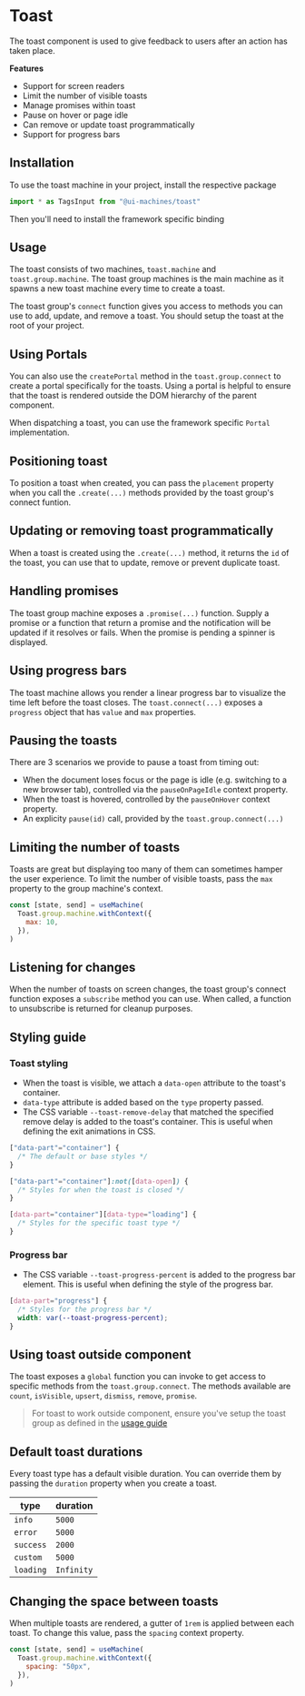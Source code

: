 # Toast

The toast component is used to give feedback to users after an action has taken
place.

**Features**

- Support for screen readers
- Limit the number of visible toasts
- Manage promises within toast
- Pause on hover or page idle
- Can remove or update toast programmatically
- Support for progress bars

## Installation

To use the toast machine in your project, install the respective package

<InstallSnippet package="@ui-machines/toast" />

```jsx
import * as TagsInput from "@ui-machines/toast"
```

Then you'll need to install the framework specific binding

<CodeSnippet id="toast/installation.mdx" />

## Usage

The toast consists of two machines, `toast.machine` and `toast.group.machine`.
The toast group machines is the main machine as it spawns a new toast machine
every time to create a toast.

The toast group's `connect` function gives you access to methods you can use to
add, update, and remove a toast. You should setup the toast at the root of your
project.

<CodeSnippet id="toast/basic-usage.mdx" />

## Using Portals

You can also use the `createPortal` method in the `toast.group.connect` to
create a portal specifically for the toasts. Using a portal is helpful to ensure
that the toast is rendered outside the DOM hierarchy of the parent component.

When dispatching a toast, you can use the framework specific `Portal`
implementation.

<CodeSnippet id="toast/using-portals.mdx" />

## Positioning toast

To position a toast when created, you can pass the `placement` property when you
call the `.create(...)` methods provided by the toast group's connect funtion.

<CodeSnippet id="toast/position-toast.mdx" />

## Updating or removing toast programmatically

When a toast is created using the `.create(...)` method, it returns the `id` of
the toast, you can use that to update, remove or prevent duplicate toast.

<CodeSnippet id="toast/programmatic-control.mdx" />

## Handling promises

The toast group machine exposes a `.promise(...)` function. Supply a promise or
a function that return a promise and the notification will be updated if it
resolves or fails. When the promise is pending a spinner is displayed.

## Using progress bars

The toast machine allows you render a linear progress bar to visualize the time
left before the toast closes. The `toast.connect(...)` exposes a `progress`
object that has `value` and `max` properties.

<CodeSnippet id="toast/progress-bars.mdx" />

## Pausing the toasts

There are 3 scenarios we provide to pause a toast from timing out:

- When the document loses focus or the page is idle (e.g. switching to a new
  browser tab), controlled via the `pauseOnPageIdle` context property.
- When the toast is hovered, controlled by the `pauseOnHover` context property.
- An explicity `pause(id)` call, provided by the `toast.group.connect(...)`

<CodeSnippet id="toast/pausing-toast.mdx" />

## Limiting the number of toasts

Toasts are great but displaying too many of them can sometimes hamper the user
experience. To limit the number of visible toasts, pass the `max` property to
the group machine's context.

```jsx
const [state, send] = useMachine(
  Toast.group.machine.withContext({
    max: 10,
  }),
)
```

## Listening for changes

When the number of toasts on screen changes, the toast group's connect function
exposes a `subscribe` method you can use. When called, a function to unsubscribe
is returned for cleanup purposes.

<CodeSnippet id="toast/subscribe-function.mdx" />

## Styling guide

### Toast styling

- When the toast is visible, we attach a `data-open` attribute to the toast's
  container.
- `data-type` attribute is added based on the `type` property passed.
- The CSS variable `--toast-remove-delay` that matched the specified remove
  delay is added to the toast's container. This is useful when defining the exit
  animations in CSS.

```css
["data-part"="container"] {
  /* The default or base styles */
}

["data-part"="container"]:not([data-open]) {
  /* Styles for when the toast is closed */
}

[data-part="container"][data-type="loading"] {
  /* Styles for the specific toast type */
}
```

### Progress bar

- The CSS variable `--toast-progress-percent` is added to the progress bar
  element. This is useful when defining the style of the progress bar.

```css
[data-part="progress"] {
  /* Styles for the progress bar */
  width: var(--toast-progress-percent);
}
```

## Using toast outside component

The toast exposes a `global` function you can invoke to get access to specific
methods from the `toast.group.connect`. The methods available are `count`,
`isVisible`, `upsert`, `dismiss`, `remove`, `promise`.

> For toast to work outside component, ensure you've setup the toast group as
> defined in the [usage guide](#usage)

<CodeSnippet id="toast/global-function.mdx" />

## Default toast durations

Every toast type has a default visible duration. You can override them by
passing the `duration` property when you create a toast.

| type      | duration   |
| --------- | ---------- |
| `info`    | `5000`     |
| `error`   | `5000`     |
| `success` | `2000`     |
| `custom`  | `5000`     |
| `loading` | `Infinity` |

## Changing the space between toasts

When multiple toasts are rendered, a gutter of `1rem` is applied between each
toast. To change this value, pass the `spacing` context property.

```jsx
const [state, send] = useMachine(
  Toast.group.machine.withContext({
    spacing: "50px",
  }),
)
```
